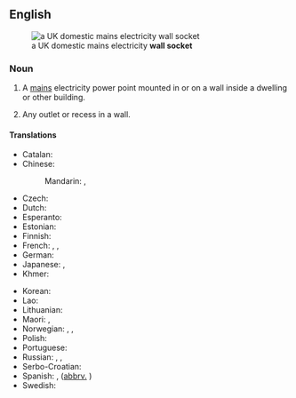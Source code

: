 ==English==
[[File:UK BS1363 double wall socket.jpg|thumb|right|a UK domestic mains electricity '''wall socket''']]

===Noun===
{{en-noun}}

# A [[mains]] electricity power point mounted in or on a wall inside a dwelling or other building.
#: {{syn|en|outlet|point|socket|power point}}
# Any outlet or recess in a wall.

====Translations====
{{trans-top|electricity power point}}
* Catalan: {{t+|ca|endoll|m}}
* Chinese:
*: Mandarin: {{t+|cmn|插座|tr=chāzuò|sc=Hani}}, {{t+|cmn|插孔|tr=chākǒng|sc=Hani}}
* Czech: {{t+|cs|zásuvka|f}}
* Dutch: {{t+|nl|stopcontact|n}}
* Esperanto: {{t|eo|kontaktingo}}
* Estonian: {{t|et|pistikupesa}}
* Finnish: {{t+|fi|pistorasia}}
* French: {{t+|fr|prise|f}}, {{t|fr|prise murale|f}}, {{t+|fr|prise électrique|f}}
* German: {{t+|de|Steckdose|f}}
* Japanese: {{t+|ja|コンセント|tr=konsento|sc=Jpan}}, {{t|ja|ソケット|tr=soketto|sc=Jpan}}
* Khmer: {{t|km|រន្ធជញ្ជាំង|tr=rʊən cʊəɲceaŋ|sc=Khmr}}
{{trans-mid}}
* Korean: {{t+|ko|콘센트}}
* Lao: {{t-needed|lo}}
* Lithuanian: {{t|lt|rozetė|f}}
* Maori: {{t|mi|putanga hiko}}, {{t|mi|kōhao hiko}}
* Norwegian: {{t+|no|stikkontakt|m}}, {{t+|no|stikk|n}}, {{t+|no|kontakt|m}}
* Polish: {{t+|pl|gniazdko|n}}
* Portuguese: {{t+|pt|tomada|f}}
* Russian: {{t+|ru|розе́тка|f}}, {{t+|ru|электророзе́тка|f}}, {{t+|ru|гнездо́|n}}
* Serbo-Croatian: {{t+|sh|utičnica|f}}
* Spanish: {{t+|es|enchufe|m}}, {{t|es|tomacorriente|f}} ([[abbrv.]] {{t+|es|toma|f}})
* Swedish: {{t+|sv|vägguttag|n}}
{{trans-bottom}}